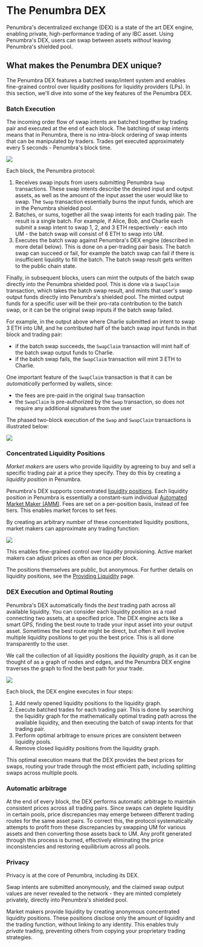 # The Penumbra DEX

Penumbra's decentralized exchange (DEX) is a state of the art DEX engine, enabling private, high-performance trading of any IBC asset. Using Penumbra's DEX, users can swap between assets *without* leaving Penumbra's shielded pool.

## What makes the Penumbra DEX unique?

The Penumbra DEX features a batched swap/intent system and enables fine-grained control over liquidity positions for liquidity providers (LPs). In this section, we'll dive into some of the key features of the Penumbra DEX.

### Batch Execution

The incoming order flow of swap intents are batched together by trading pair and executed at the end of each block. The batching of swap intents means that in Penumbra, there is no intra-block ordering of swap intents that can be manipulated by traders. Trades get executed approximately every 5 seconds - Penumbra's block time.

<picture>
  <img src="/images/dex-batch-execution.png" />
</picture>

Each block, the Penumbra protocol:

1. Receives swap inputs from users submitting Penumbra `Swap` transactions. These swap intents describe the desired input and output assets, as well as the amount of the input asset the user would like to swap. The `Swap` transaction essentially burns the input funds, which are in the Penumbra shielded pool.
2. Batches, or sums, together all the swap intents for each trading pair. The result is a single batch. For example, if Alice, Bob, and Charlie each submit a swap intent to swap 1, 2, and 3 ETH respectively - each into UM - the batch swap will consist of 6 ETH to swap into UM.
3. Executes the batch swap against Penumbra's DEX engine (described in more detail below). This is done on a per-trading pair basis. The batch swap can succeed or fail, for example the batch swap can fail if there is insufficient liquidity to fill the batch. The batch swap result gets written to the public chain state.

Finally, in subsequent blocks, users can mint the outputs of the batch swap directly into the Penumbra shielded pool. This is done via a `SwapClaim` transaction, which takes the batch swap result, and mints that user's swap output funds directly into Penumbra's shielded pool. The minted output funds for a specific user will be their pro-rata contribution to the batch swap, or it can be the original swap inputs if the batch swap failed.

For example, in the output above where Charlie submitted an intent to swap 3 ETH into UM, and he contributed half of the batch swap input funds in that block and trading pair:
* if the batch swap succeeds, the `SwapClaim` transaction will mint half of the batch swap output funds to Charlie.
* if the batch swap fails, the `SwapClaim` transaction will mint 3 ETH to Charlie.

One important feature of the `SwapClaim` transaction is that it can be *automatically* performed by wallets, since:
* the fees are pre-paid in the original `Swap` transaction
* the `SwapClaim` is pre-authorized by the `Swap` transaction, so does not require any additional signatures from the user

The phased two-block execution of the `Swap` and `SwapClaim` transactions is illustrated below:

<picture>
  <img src="/images/dex-swap-claim.png" />
</picture>

### Concentrated Liquidity Positions

*Market makers* are users who provide liquidity by agreeing to buy and sell a specific trading pair at a price they specify. They do this by creating a *liquidity position* in Penumbra.

Penumbra's DEX supports concentrated [liquidity positions](../usage/lp.mdx). Each liquidity position in Penumbra is essentially a constant-sum individual [Automated Market Maker (AMM)](https://www.gemini.com/cryptopedia/amm-what-are-automated-market-makers#section-automated-market-maker-variations). Fees are set on a per-position basis, instead of fee tiers. This enables market forces to set fees.

By creating an arbitrary number of these concentrated liquidity positions, market makers can approximate any trading function:

<picture>
  <img src="/images/dex-concentrated-liquidity.png" />
</picture>

This enables fine-grained control over liquidity provisioning. Active market makers can adjust prices as often as once per block.

The positions themselves are public, but anonymous. For further details on liquidity positions, see the [Providing Liquidity](../usage/lp.mdx) page.

### DEX Execution and Optimal Routing

Penumbra's DEX automatically finds the *best* trading path across all available liquidity. You can consider each liquidity position as a road connecting two assets, at a specified price. The DEX engine acts like a smart GPS, finding the best route to trade your input asset into your output asset. Sometimes the best route might be direct, but often it will involve multiple liquidity positions to get you the best price. This is all done transparently to the user.

We call the collection of all liquidity positions the *liquidity graph*, as it can be thought of as a graph of nodes and edges, and the Penumbra DEX engine traverses the graph to find the best path for your trade.

<picture>
  <img src="/images/dex-optimal-routing.png" />
</picture>

Each block, the DEX engine executes in four steps:

1. Add newly opened liquidity positions to the liquidity graph.
2. Execute batched trades for each trading pair. This is done by searching the liquidity graph for the mathematically optimal trading path across the available liquidity, and then executing the batch of swap intents for that trading pair.
3. Perform optimal arbitrage to ensure prices are consistent between liquidity pools.
4. Remove closed liquidity positions from the liquidity graph.

This optimal execution means that the DEX provides the best prices for swaps, routing your trade through the most efficient path, including splitting swaps across multiple pools.

### Automatic arbitrage

At the end of every block, the DEX performs automatic arbitrage to maintain consistent prices across all trading pairs. Since swaps can deplete liquidity in certain pools, price discrepancies may emerge between different trading routes for the same asset pairs. To correct this, the protocol systematically attempts to profit from these discrepancies by swapping UM for various assets and then converting those assets back to UM. Any profit generated through this process is burned, effectively eliminating the price inconsistencies and restoring equilibrium across all pools.

### Privacy

Privacy is at the core of Penumbra, including its DEX.

Swap intents are submitted anonymously, and the claimed swap output values are never revealed to the network - they are minted completely privately, directly into Penumbra's shielded pool.

Market makers provide liquidity by creating anonymous concentrated liquidity positions. These positions disclose only the amount of liquidity and the trading function, without linking to any identity. This enables truly *private* trading, preventing others from copying your proprietary trading strategies.
